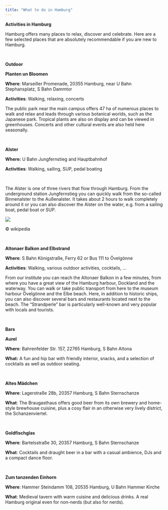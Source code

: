 ```yaml
---
title: "What to do in Hamburg"
---
```


**Activities in Hamburg**

Hamburg offers many places to relax, discover and celebrate. Here are a few selected places that are absolutely recommendable if you are new to Hamburg.

 

**Outdoor**

**Planten un Bloomen**

**Where**: Marseiller Promenade, 20355 Hamburg, near U Bahn Stephansplatz, S Bahn Dammtor

**Activities**: Walking, relaxing, concerts

The public park near the main campus offers 47 ha of numerous places to walk and relax and leads through various botanical worlds, such as the Japanese park. Tropical plants are also on display and can be viewed in greenhouses. Concerts and other cultural events are also held here seasonally.

 

**Alster**

**Where:** U Bahn Jungfernstieg and Hauptbahnhof

**Activities**: Walking, sailing, SUP, pedal boating

 

The Alster is one of three rivers that flow through Hamburg. From the underground station Jungfernstieg you can quickly walk from the so-called Binnenalster to the Außenalster. It takes about 2 hours to walk completely around it or you can also discover the Alster on the water, e.g. from a sailing boat, pedal boat or SUP.

![](figures/alster.png)

© wikipedia

\

**Altonaer Balkon and Elbstrand**

**Where**: S Bahn Königstraße, Ferry 62 or Bus 111 to Övelgönne

**Activities**: Walking, various outdoor activities, cocktails, ...

From our institute you can reach the Altonaer Balkon in a few minutes, from where you have a great view of the Hamburg harbour, Dockland and the waterway. You can walk or take public transport from here to the museum harbour Övelgönne and the Elbe beach. Here, in addition to historic ships, you can also discover several bars and restaurants located next to the beach. The "Strandperle" bar is particularly well-known and very popular with locals and tourists.

 

**Bars**

**Aurel**

**Where**: Bahrenfelder Str. 157, 22765 Hamburg, S Bahn Altona

**What:** A fun and hip bar with friendly interior, snacks, and a selection of cocktails as well as outdoor seating.

 

**Altes Mädchen**

**Where**: Lagerstraße 28b, 20357 Hamburg, S Bahn Sternschanze 

**What**: The Braugasthaus offers good beer from its own brewery and home-style brewhouse cuisine, plus a cosy flair in an otherwise very lively district, the Schanzenviertel.

 

**Goldfischglas**

**Where**: Bartelsstraße 30, 20357 Hamburg, S Bahn Sternschanze

**What**: Cocktails and draught beer in a bar with a casual ambience, DJs and a compact dance floor.

 

**Zum tanzenden Einhorn**

**Where**: Hammer Steindamm 108, 20535 Hamburg, U Bahn Hammer Kirche

**What**: Medieval tavern with warm cuisine and delicious drinks. A real Hamburg original even for non-nerds (but also for nerds).\

\
